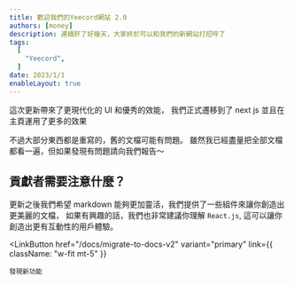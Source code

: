 ```yaml
---
title: 歡迎我們的Yeecord網站 2.0
authors: [money]
description: 連續肝了好幾天，大家終於可以和我們的新網站打招呼了
tags:
  [
	"Yeecord",
  ]
date: 2023/1/1
enableLayout: true
---
```



這次更新帶來了更現代化的 UI 和優秀的效能，
我們正式遷移到了 next js 並且在主頁運用了更多的效果

不過大部分東西都是重寫的，舊的文檔可能有問題。
雖然我已經盡量把全部文檔都看一遍，但如果發現有問題請向我們報告～

## 貢獻者需要注意什麼？

更新之後我們希望 markdown 能夠更加靈活，我們提供了一些組件來讓你創造出更美麗的文檔，
如果有興趣的話，我們也非常建議你理解 `React.js`, 這可以讓你創造出更有互動性的用戶體驗。

<LinkButton
    href="/docs/migrate-to-docs-v2"
    variant="primary"
    link={{ className: "w-fit mt-5" }}
>
    發現新功能
</LinkButton>
